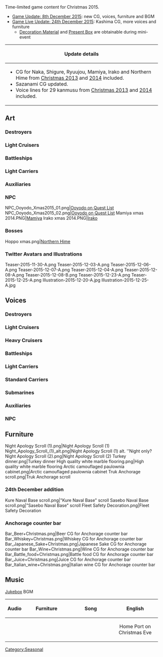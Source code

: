 Time-limited game content for Christmas 2015.
*[[Thread:376288|Game Update: 8th December 2015]]: new CG, voices, furniture and BGM
*[[Thread:380410|Game Live Update: 24th December 2015]]: Kashima CG, more voices and furniture
**[[Decoration Material]] and [[Present Box]] are obtainable during mini-event
{| class="mw-collapsible mw-collapsed wikitable typography-xl-optout" style="width:100%"
|-
!Update details
|-
|
* CG for Naka, Shigure, Ryuujou, Mamiya, Irako and Northern Hime from [[Seasonal/Christmas_2013|Christmas 2013]] and [[Seasonal/Christmas_2014|2014]] included.
* Sazanami CG updated.
* Voice lines for 29 kanmusu from [[Seasonal/Christmas_2013|Christmas 2013]] and [[Seasonal/Christmas_2014|2014]] included.
|}
==Art==
{{SeasonalTOC|art=x|Shigure|Sazanami|Tanikaze|Hatsukaze|Kawakaze|Naka|Ooyodo|Kashima|Littorio|Ryuujou|Ooyodo NPC|Mamiya|Irako|Northern Princess}}
===Destroyers===
{{SeasonalGallery|Shigure/Kai Ni Xmas|Sazanami/Xmas 2015|Tanikaze/Xmas|Hatsukaze/Xmas|Kawakaze/Xmas}}
===Light Cruisers===
{{SeasonalGallery|Naka/Xmas|Naka/Kai Ni Xmas|Ooyodo/Xmas|Ooyodo/Kai Xmas}}
===Battleships===
{{SeasonalGallery|Littorio/Xmas|Italia/Xmas}}
===Light Carriers===
{{SeasonalGallery|Ryuujou/Xmas|Ryuujou/Kai Ni Xmas}}
===Auxiliaries===
{{SeasonalGallery|Kashima/Xmas}}
===NPC===
<gallery spacing="small" bordercolor="transparent" captionalign="center" hideaddbutton="true">
NPC_Ooyodo_Xmas2015_01.png|[[NPC#Event CG|Ooyodo on Quest List]]
NPC_Ooyodo_Xmas2015_02.png|[[NPC#Event CG|Ooyodo on Quest List]]
Mamiya xmas 2014.PNG|[[NPC#Event CG|Mamiya]]
Irako xmas 2014.PNG|[[NPC#Event CG|Irako]]
</gallery>
===Bosses===
<gallery spacing="small" bordercolor="transparent" captionalign="center" hideaddbutton="true">
Hoppo xmas.png|[[Northern Princess|Northern Hime]]
</gallery>
===Twitter Avatars and Illustrations===
<gallery spacing="small" bordercolor="transparent" captionalign="center" hideaddbutton="true">
Teaser-2015-11-30-A.png
Teaser-2015-12-03-A.png
Teaser-2015-12-06-A.png
Teaser-2015-12-07-A.png
Teaser-2015-12-04-A.png
Teaser-2015-12-08-A.png
Teaser-2015-12-08-B.png
Teaser-2015-12-23-A.png
Teaser-2015-12-25-A.png
Illustration-2015-12-20-A.jpg
Illustration-2015-12-25-A.jpg
</gallery>

==Voices==
{{SeasonalTOC|Fubuki|Hatsuyuki|Miyuki|Murakumo|Isonami|Oboro|Akebono|Sazanami|Ushio|Hatsuharu|Nenohi|Asagumo|Hamakaze|Nowaki|Akizuki|Mutsuki|Kisaragi|Yayoi|Uzuki|Satsuki|Fumizuki|Nagatsuki|Kikuzuki|Mikazuki|Mochizuki|Shirayuki|Ayanami|Shikinami|Wakaba|Shiratsuyu|Shigure|Murasame|Yuudachi|Samidare|Suzukaze|Umikaze|Kawakaze|Asashio|Ooshio|Michishio|Kasumi|Yamagumo|Kagerou|Shiranui|Kuroshio|Hatsukaze|Maikaze|Urakaze|Tanikaze|Yukikaze|Tokitsukaze|Teruzuki|Takanami|Asashimo|Kazagumo|Arashi|Hagikaze|Libeccio|Kiso|Naka|Ooyodo|Yura|Kinu|Abukuma|Yuubari|Agano|Noshiro|Yahagi|Sakawa|Furutaka|Prinz Eugen|Myoukou|Nachi|Ashigara|Haguro|Takao|Atago|Maya|Choukai|Tone|Chikuma|Suzuya|Kumano|Nagato|Hyuuga|Bismarck|Kongou|Hiei|Haruna|Kirishima|Fusou|Yamashiro|Musashi|Littorio|Roma|Hiyou|Zuihou|Ryuujou|Chitose|Chiyoda|Shouhou|Souryuu|Hiryuu|Akagi|Kaga|Shoukaku|Zuikaku|Amagi|Katsuragi|Graf Zeppelin|I-19|I-8|U-511|Katori|Kashima|Akashi|Akitsushima|Mizuho|Hayasui|Mamiya|Irako|Destroyers=x|Light Cruisers=x|Battleships=x|Light Carriers=x|Auxiliaries=x|NPC=x}}
===Destroyers===
{{SeasonalQuotes|
{{SeasonalQuotesInclude|Christmas 2014|Destroyers}}
{{SeasonalQuotesNew}}
{{SeasonalQuote|Mutsuki
|ja = 如月ちゃん、クリスマスだよ！このケーキも甘くて美味しいにゃー！ほらほら～！
|en = Kisaragi-chan, it's Christmas! This cake is sweet and delicioush! Here, here~! 
}}
{{SeasonalQuote|Kisaragi
|ja = ウフフ～睦月ちゃん、クリスマスケーキ、美味しいわね。このターキーも食べて。
|en = Ufufu~ Mutsuki-chan, Christmas cake is delicious, isn't it? Have a taste of this turkey as well. 
}}
{{SeasonalQuote|Yayoi
|ja = クリスマス… あ… 弥生、怒ってなんかないよ。ケーキ、いただきます。
|en = Christmas... Ah, Yayoi isn't angry or anything. I will have some cake.
}}
{{SeasonalQuote|Uzuki
|ja = うーちゃん、クリスマス！もぐもぐ… う～む！美味しいぴょん！もぐもぐ…もぐもぐ～
|en = U-chan, it's Christmas! *nom* *nom* Hmm! It's tasty-pyon! *nom* *nom* ... *nom*
}}
{{SeasonalQuote|Satsuki
|ja = 司令官！街はクリスマスだってさ。華やかだね。僕らはどうする？なんてね！
|en = Commander! I heard they're celebrating Christmas in the city. How gallant. What should we do? Just kidding!
}}
{{SeasonalQuote|Fumizuki
|ja = メリークリスマス、司令官！帽子、可愛いでしょ？プレゼントちょうだい！
|en = Merry Christmas, Commander! The hat's cute right? Present, please!
}}
{{SeasonalQuote|Nagatsuki
|ja = クリスマスか。何をはしゃいでいる。これ、受け取ってくれ。じゃ、訓練してくるぞ。
|en = Christmas, huh? What are you so merry about? Here, accept this. Well then, it's time for training.
}}
{{SeasonalQuote|Kikuzuki
|ja = クリスマスか。好きな者たちでやればいい。な、なんと！司令官、これ…くれるのか？
|en = Christmas, huh? It's fine (for you) to celebrate with the people you like. W-What! Commander, are you... giving this to me?
}}
{{SeasonalQuote|Mikazuki
|ja = クリスマス、司令官も楽しんでいますか。これ、ささやかなものですが日頃の感謝をこめて三日月から…です。
|en = Christmas, is the Commander enjoying himself too? Here, this is a small gift, but it's filled with gratitude from Mikazuki for what you had been doing... for us.
}}
{{SeasonalQuote|Mochizuki
|ja = 司令官も飲んで食べて歌おうぜ？今日は楽しいクリスマスだよ！
|en = The Commander too should drink, eat and sing together, yeah? It's a Christmas of joy today!
}}
{{SeasonalQuote|Shirayuki
|ja = クリスマスというだけでこんなにはしゃいでいいものかしら。でも、いいのよね、きっと。だって、ほら。
|en = I wonder if it's fine to get this merry just because it's Christmas. Still, I guess it's alright, definitely. I mean, just look.
}}
{{SeasonalQuote|Ayanami
|ja = メリークリスマス、司令官！はい！綾波と敷波からのプレゼントです！ケーキもどうぞ！
|en = Merry Christmas, Commander! Here, it's a present from Ayanami and Shikinami! Have some cake as well!
}}
{{SeasonalQuote|Shikinami
|ja = クリスマスか。一応、綾波とさ…プレゼント、買ったのさ。もうもらった？あっ、そっ。
|en = Christmas, huh. We... sort of bought you a present, Ayanami and I. You already received it? Oh, I see.
}}
{{SeasonalQuote|Wakaba
|ja = クリスマスか。大丈夫！ターキーとケーキならすでに買ってある。大丈夫だ！
|en = Christmas, huh. It's fine! If it's turkey and cake we've already bought them. It's fine!
}}
{{SeasonalQuote|Shiratsuyu
|ja = メリークリスマス！何だか楽しいよね！クリスマス、一年で一番好き！
|en = Merry Christmas! It's somehow fun! Christmas, its the best of the year!
}}
{{SeasonalQuote|Shigure
|ja = 提督、メリークリスマス！今日は僕がプレゼントを渡すよ。はい。
|en = Admiral, Merry Christmas! Today I'll give you a present, here.
|ja2 = 提督、クリスマスシーズンだね。メリークリスマス。あ… 僕、少し早かったかな？
|en2 = Admiral, it's Christmas season right? Merry Christmas. Ah, was I a bit too early?
|line2 = Secretary 2
}}
{{SeasonalQuote|ShigureKai2
|ja = えっ、この格好かい？クリスマスはこうするものだって… 提督、もしかして嫌だった？ごめん…
|en = Eh? This outfit? You're supposed to dress like this during Christmas they said... Admiral, was it perhaps to your dislike? I'm sorry...
|line = Secretary 3
}}
{{SeasonalQuote|Murasame
|ja = はいはい！メリークリスマスです、提督！ケーキもターキーもほら、ばっちり！
|en = Yes, yes. Merry Christmas, Admiral. Here, the cake and turkey looks just right.
|ja2 = 提督、村雨のちょっといいクリスマスプレゼント、開けてみる？まだ、な・い・しょ！
|en2 = Admiral, you want to see a little bit what's inside in Murasame's present? Not yet, it's a secret.
|line2 = Secretary 2
}}
{{SeasonalQuote|Yuudachi
|ja = メリークリスマスっぽい！これはもう、素敵なパーティするしかないっぽい！
|en = Merry Christmas-poi! This calls for, like, throwing a great party!
|ja2 = はむ、んにゃ…ケーキも甘くて、おいしいっぽーい。んむぅ…でも、あんまり食べ過ぎると、排水量が増えちゃうっぽい。ぽ～い…。
|en2 = Mmm... the cake is so sweet and delicious poi! Umm...but if I eat too much, my displacement may exceed limitations poi. Po~i...
|line2 = Secretary 2
}}
{{SeasonalQuote|Samidare
|ja = 提督、メリークリスマス！五月雨、ケーキをお持ちしまううーわ！う、うぇぇ…うわああ！
|en = Admiral, Merry Christmas! Samidare has brought the cake-''*screams while losing balance and assumingly tripping*''
}}
{{SeasonalQuote|Suzukaze
|ja = うん？何だって？メリクリだ？かあー！何だ、その冬祭りは！アタイも混ぜろって！
|en = Hm? What? Merry Christmas? AHH! What! That winter festival! I'm getting in on it as well!
}}
{{SeasonalQuote|Umikaze
|ja = 提督、今日はお祭りなのですね。モミの木の飾りも綺麗です。海風、幸せです。
|en = Admiral, today it is a festival.The fir tree is also lovely decorated. Umikaze is happy.
}}
{{SeasonalQuote|Kawakaze
|ja = 提督！クリスマスじゃんか、クリスマス！ケーキどこよ、ケーキ！イエイー！
|en = Admiral, it's Christmas you know! Christmas! Cake, Where's the cake? Yay~
|note = Sorry Kawakaze, It appears your [[Samidare|sister]] dropped it...
}}
{{SeasonalQuote|Asashio
|ja = クリスマス…？司令官、これがクリスマスなのですね！朝潮、勉強になりました！
|en = Christmas...? Admiral, so this is Christmas! Asashio learned it a lot!
}}
{{SeasonalQuote|Ooshio
|ja = 司令官！クリスマスも大潮と一緒に全力で参りましょう！クリスマス、アゲアゲです！
|en = Admiral! Together with Ooshio lets be merry with full power on Christmas! Celebrate in high spirit!
}}
{{SeasonalQuote|Michishio
|ja = 「クリスマスケーキ持ってきた」って、私そんなに甘いものは…あっ、食べるけど…うん…
|en = "You have a Christmas cake." I'm not going to eat something so swe...Ah...I'll eat it...Yeah...
}}
{{SeasonalQuote|Kasumi
|ja = クリスマス？！何浮かれてるの、馬鹿みたい！えっ、ケーキ？！要らないわよ、そんなっ… うーん… あっ、おいしい！うぁ、えっと…
|en = Christmas!? What's with everyone getting all merry about? They are all so stupid! Huh? Cake!? I don't need it. That...Mm..Ah...It's delicious! Umm..
}}
{{SeasonalQuote|Yamagumo
|ja = クリスマスですね。司令さん、クリスマスプレゼント、何がいいですか？
|en = It's Christmas, isn't it? Commander, what would you like as a present?
|note = Literally ”What would be good as a present", implying it's for you.
}}
{{SeasonalQuote|Kagerou
|ja = クリスマスよ。楽しまないと！皆食べてる？お、不知火も意外と楽しそうね。
|en = It's Christmas, we need to enjoy ourselves! Is everyone eating? Oh, Shiranui looks surprisingly happy, doesn't she?
}}
{{SeasonalQuote|Shiranui
|ja = はむ。まあまあ… まあまあですね… クリスマス。悪くはないかと思います。
|en = Nom...Christmas is fine ... isn't it? I don't think its bad.
}}
{{SeasonalQuote|Kuroshio
|ja = んんん！クリスマスケーキ美味しいわ！司令はん、あぁぁぁん。
|en = Mmm! Christmas cake is delicous! Chief, say aaanh~
}}
{{SeasonalQuote|Hatsukaze
|ja = メリークリスマス… 何よ、その顔！クリスマスよ！楽しいわね。
|en = Merry Christmas... what's with that look on your face? It's Christmas! It should be fun, right?
}}
{{SeasonalQuote|Maikaze
|ja = 提督、クリスマスだよ、クリスマス。踊ろうよ！ね？ワン・ツー、ワン・ツー！あはは
|en = Admiral, it's Christmas, Christmas! Let's dance, shall we? One-two, one-two! Ahaha!
}}
{{SeasonalQuote|Urakaze
|ja = クリスマスじゃけーね。うちも色々作ってみたけいな。お味はどうじゃ？
|en = It's Christmas. I also made various food please see for yourself.How's the taste?
}}
{{SeasonalQuote|Tanikaze
|ja = おお、クリスマスかい！いいね、クリスマス！えー…えっ、ターキーってやつ、食べてみたいわね！
|en = Ooh, it's Christmas? That's nice isn't it, Christmas! Eh... this "turkey" thing.... I wanna try eating it!
}}
{{SeasonalQuote|Yukikaze
|ja = しれー！クリスマスです！ケーキもお料理も美味しいです！しれー、食べて食べて！
|en = Commander~! It's Christmas! The cake and food is delicious! Commander~! Eat, eat!
}}
{{SeasonalQuote|Tokitsukaze
|ja = しれー、クリスマス！このケーキ、うっまーい！しれーも食べる？ほら、あーーん！
|en = Commander ~ It's Christmas! This cake is so gooood ~! You want some too? Here, ah...
}}
{{SeasonalQuote|Teruzuki
|ja = これがクリスマス！提督、いいですね、クリスマス！秋月姉もどんどん食べなよ！ほら、これとか！
|en = So this is Christmas! Admiral, it's great isn't it, Christmas! Akizuki-nee too, eat up eat up! Look look, like this (dish) here!
}}
{{SeasonalQuote|Takanami
|ja = メリークリスマスかも…です、司令官！これ、高波からのプレゼントかも…です！
|en = Merry Christmas, commander... I think. Here, i bought you a present... i think.
}}
{{SeasonalQuote|Asashimo
|ja = くり…すます…？また面妖な祭りやってんな、この艦隊は。飯はうまいからいいか。
|en = Christ...mas? This fleet and their weird festivals once again... At least the food is good.
|ja2 = 大淀さん、行くのかい？じゃあアタイと霞、清霜も連れてってくれよ、当然だろ？
|en2 = You're heading out, Ooyodo-san? Then I'm taking Kasumi and Kiyoshimo along with us. Ain't that obvious.
|line2 = Secretary 2
|note2 = They were on the same Volunteer Squad during Operation Rei-go on the Battle of Mindoro.
}}
{{SeasonalQuote|Kazagumo
|ja = メリークリスマス、提督！楽しいね！今日は少しお酒飲んじゃおうかな？あ、駄目？
|en = Merry Christmas, Admiral! How delightful. Maybe today i'm down for a booze or two. Ah, I can't?
}}
{{SeasonalQuote|Arashi
|ja = メリークリスマス、司令！四駆の皆からプレゼントがあるんだぜ！いいか皆？せーのー！ワー！あ…怒ってる。
|en = Merry Christmas, commander. We, the Des4 have a present for you! Ready, girls? One, two... BOO! Ah... He's angry at us.
}}
{{SeasonalQuote|Hagikaze
|ja = 司令、メリークリスマス！私、健康ケーキを作ってみたんです。お砂糖とバター控え目で… あ！いいですか？どうぞ！あーん。
|en = Merry Christmas, commander. I made a low-fat cake by minimizing the use of butter and sugar. Oh, you would like to try? With pleasure. Say ahh~
}}
{{SeasonalQuote|Libeccio
|ja = Buon Natale！提督さん、パネトーネ一緒に食べよ！
|en = Merry Christmas! Hey admiral, let's eat some Panettone!
|note = Panettone is an Italian sweet bread originated in Milan. It is commonly eaten during Christmas.
}}
}}
===Light Cruisers===
{{SeasonalQuotes|
{{SeasonalQuotesInclude|Christmas 2013|Light Cruisers}}
{{SeasonalQuotesInclude|Christmas 2014|Light Cruisers}}
{{SeasonalQuotesNew}}
{{SeasonalQuote|Yura
|ja = 提督さん、メリークリスマス！由良と過ごすクリスマスもいいでしょ？ほら、あーん。
|en = Merry Christmas, Admiral. Spending time with me during Christmas is nice, isn't it? Now, say Ahh~.
|ja2 = 提督さん、こっちのお料理も美味しそう。はい、あ～ん、楽しいですね！ねっ！
|en2 = Admiral, this food tastes good too. Say ahh~. It is fun, isn't it?
|line2 = Secretary 2
}}
{{SeasonalQuote|Kinu
|ja = えー、ここで一句。「クリスマス、提督と一緒に、暮らします」なんちゃって！あははは！えへへ！え…へ…へ…　面白く…ない？ない？！
|en = Uh, here's a haiku. "Spending time alone, together with Admiral, in the night of Yule"* Just kidding! Ahahaha! Ehehehe! Eh, heh, heh... It wasn't funny? It wasn't!?
|note = Literal translation: "Christmas, spending time, with the Admiral." Tried to haiku it while keeping the meaning as close as possible. Yule is technically 2 sounds but eh.
}}
{{SeasonalQuote|Abukuma
|ja = メリークリスマス、です！今晩はパーティするって足柄さんたちからの招待状が… 提督、どうしましょう？あ、あの…私的には…
|en = Merry Christmas, yes! Ashigara and the others invited us to their party tonight. What should we do, admiral? Umm... If it's me...
}}
{{SeasonalQuote|Yuubari
|ja = メリークリスマス、提督！提督、これ、私からのプレゼント！え？！提督も？
|en = Merry Christmas, Admiral! Admiral, here, it's a present from me. Huh? You have one for me as well?
}}
{{SeasonalQuote|Agano
|ja = 提督さん！キラリンメリークリスマス！阿賀野へのプレゼントは？え？！後で？！本当？待ってるからね。
|en = Admiral! Kirariiiin! Merry Christmas! Where's Agano's present? Huh? Later? ''Really?'' I'll be waiting!
|ja2 = きらり～ん！提督さぁーん、今日は特別な日じゃない？阿賀野、幸せ！うふふっ
|en2 = Kirariin! Admira~al! Today is a special day. Agano is very happy ! Hihihi~
|line2 = Secretary 2
}}
{{SeasonalQuote|Noshiro
|ja = クリスマス…ですか。能代、慣れない行事ではありますが…少し、楽しいですね。あっ！提督、この鶏肉料理、美味しいです！
|en = Christmas, huh... It's not something i familiar with, but i look forward to it. Ah, admiral! This poultry dish tastes delicious!
|ja2 = 阿賀野姉ぇ、炬燵でゴロゴロしてたらダメだから！太っちゃうからっ！ほらっ、立って立って！演習でも行って来たら？
|en2 = Agano-nee don't just loiter underneath the kotatsu! You'll get fat! Stand up, stand up! How about going to practice and coming back?
|line2 = Secretary 2
}}
{{SeasonalQuote|Yahagi
|ja = クリスマス… 悪くはないわね、こういうの。提督、私は好きよ。少し…酔いそう。
|en = Christmas... It doesn't sound that bad. I liked it, Admiral. I think i'm a bit tipsy...
|note = How she says it, it sounds like she's telling the admiral she likes him.
|ja2 = 少し寒くなってきたわね…。鍛錬には丁度いいわね。十戦隊集合、演習に出ます！
|en2 = It became a little cold. It's perfect for exercise. Tenth squadron setting off for exercising!
|line2 = Secretary 2
}}
{{SeasonalQuote|Sakawa
|ja = 司令、メリークリスマスぴゅうー！ツリーが綺麗で、酒匂、この雰囲気好き！あの泡の飲み物は… あ、これはまだ駄目？
|en = Commander, Merry Christmas-pyuu! The tree there looks beautiful it makes me appreciate this atmosphere. What is that foamy looking drink? Ah... I can't drink it yet?
|note = Apparently Sakawa is underage.
|ja2 = 酒匂ぜんぜん寒くない。舞鶴はもうちょっと寒かったかな。…ぴゃ！
|en2 = Sakawa is not cold at all. Maizuru is little bit colder than that. Pyaa!
|line2 = Secretary 2
}}
}}

===Heavy Cruisers===
{{SeasonalQuotes|
{{SeasonalQuotesInclude|Christmas 2014|Heavy Cruisers}}
{{SeasonalQuotesNew}}
{{SeasonalQuote|Myoukou
|ja = 提督！メリークリスマス！私、ケーキを焼いてみました。よかったら召し上がって！
|en = Merry Christmas, Admiral. I just baked a cake. Have some if you please.
}}
{{SeasonalQuote|Nachi
|ja = クリスマスか… 悪くはないな。今夜は朝まで飲むぞ！ああ、そうだ。悪くない！
|en = Christmas, eh... sounds decent. Tonight we'll be drinking till sunrise! That's right, doesn't sound that bad, isn't it?
}}
{{SeasonalQuote|Ashigara
|ja = メリークリスマス！もちろん今夜のメインディッシュはカツよ！聖夜に勝つ！これよ！
|en = Merry Christmas! Tonight's main dish is Katsu, obviously. Victory in the holy night. That's right!
}}
{{SeasonalQuote|Haguro
|ja = 司令官さん… メリークリスマス！あ、あの… プレゼント、もしよかったら… あの…
|en = Sir commander... Merry Christmas. Uh... Uhm... A present... If you like it... Uhm...
}}
{{SeasonalQuote|Takao
|ja = メリークリスマス！提督、今日だけは司令官のお仕事を忘れて、パーティを楽しみましょ？うぇ？あー… 愛宕！邪魔しないで！
|en = Merry Christmas ! Admiral, only for today forget about you commander's work and let's enjoy a party together. Oh!? Ah, Atago! Please, do not bother us.
}}
{{SeasonalQuote|Atago
|ja = 提督！ぱんぱかぱーん！からの～メリークリスマス！はい、愛宕からのプレゼント！あ！今、開けてね~。ほら、よく似合う！よかった！
|en = Merry Christmas from the Pan paka pa-n~! Here's a present from me! Ah, I'll open it. There. You looked great. Good for you!
}}
{{SeasonalQuote|Maya
|ja = クーリスマスねー、ま、いっか！ このシャンパンノって酒もま、ありだしな。な、提督！
|en = Christmas... is not that bad. This "champagne" alcohol tastes pretty good, isn't it admiral?
}}
{{SeasonalQuote|Choukai
|ja = メリークリスマス！西洋のお祭りですけれど、素敵ですよね。はい、ケーキです。
|en = Merry Christmas! Though it is a Western festival, it's quite a wonderful one, isn't it? Here, have some cake.
}}
{{SeasonalQuote|Tone
|ja = 筑摩、西洋のお祭りじゃな。料理もケーキも見事なものじゃ。吾輩も楽しいぞ！
|en = Chikuma, this is a Western festival. The cake and cuisines are totally amazing. I'm having fun too!
}}
{{SeasonalQuote|Chikuma
|ja = 提督、メリークリスマス。提督も楽しまれていますか。今夜は「聖なる夜」ですよ。うふふ。
|en = Admiral, Merry Christmas. Are you enjoying yourself as well? Tonight is a "holy night". Ufufu.
}}
{{SeasonalQuote|Suzuya
|ja = メリクリ、メリクリ～提督、メリクリだよ！はい、鈴谷にプレゼント、ちょうだい～！ふーん？
|en = X-mas, X-mas~ Admiral, it's X-mas! Yeah, so give Suzuya her present~! Hmm?
}}
{{SeasonalQuote|Kumano
|ja = （食べる音）何ですの、この七面鳥のグリルとやらは… なかなか
|en = *chew, chew* What is this, I have to say this grilled turkey is actually... *chew* quite good.
}}
}}
===Battleships===
{{SeasonalQuotes|
{{SeasonalQuotesInclude|Christmas 2013|Battleships}}
{{SeasonalQuotesInclude|Christmas 2014|Battleships}}
{{SeasonalQuotesNew}}
{{SeasonalQuote|Kongou
|ja = Hey、テートク！Merrrrryyyy... CHRISTMASダヨ！さあ、私へのPresentsを速く出すのデース！さあ… さあ！あ、逃げたデース。待てーい！
|en = Hey, admiral! Merrrrryyyy... CHRISTMAS TO YOU!! Now, hurry up and give me a present! Come on... come on... Ah, he ran away! Come back here!
}}
{{SeasonalQuote|Hiei
|ja = はい！司令！艦隊、クリスマスを迎える用意、完了です！クリスマスケーキも今年もこの比叡が気合、入れて、作りました！楽しみにしててくださいね。
|en = Yes, Commander! The fleet is prepared to enter Christmas! For this year, I made the Christmas cake again, with all my spirits, held high! Please look forward to it.
|note = ''Impending Doom''
}}
{{SeasonalQuote|Haruna
|ja = メリークリスマス、提督！榛名、提督とまたクリスマスをご一緒できて幸せです。提督、シャンパンをお開けしますね。はい、どうぞ。榛名も…いただきます！
|en = Merry Christmas, Admiral! Haruna is happy, getting to celebrate Christmas with the Admiral again. Admiral, I'll open up the champagne, okay? There, here you go. Haruna... will have some as well!
}}
{{SeasonalQuote|Kirishima
|ja = さあ、クリスマスパーティの季節よ。パーティの司会ではマイクが大事。もちろん、マイクチェックもしっかりお願いね。うん、そう、大切です。よろしく頼みますね。
|en = Right, it's time for Christmas party. The most important thing to bring at the stage is a microphone. Of course, please do a check on the mic as well. Yes, it's important indeed. I'm counting on you.
}}
{{SeasonalQuote|Fusou
|ja = 山城、このお料理美味しいわ。あなたも食べてみて。ね？普通の鶏肉とは違うのね。
|en = Yamashiro, this dish is delicious. You should have some too. Right? It's very different from normal chicken.
}}
{{SeasonalQuote|Yamashiro
|ja = 姉さま、このターキー美味しいですね。うん？空母が一隻なんか…関係ないですね。
|en = Nee-sama, this turkey tastes incredible. Hm? That aircraft carrier is... It doesn't matter, does it?
|note = Poor [[Zuikaku]].
}}
{{SeasonalQuote|Musashi
|ja = はむ！うむ！うまい！うまいぞ、クリスマス！悪くないな！提督ももっと食え！
|en = *nom* *nom* It's good... taste's good! Christmas ain't so bad after all! You oughta eat more, Admiral!
}}
{{SeasonalQuote|Littorio
|ja = Buone Feste！提督、メリークリスマス！
|en = Merry Christmas and a Happy Holiday, Admiral.
|note = "Buone Feste" means "Happy Holidays" in Italian. "Merry Christmas" in Italian is "Buon Natale".
}}
{{SeasonalQuote|Italia
|ja = Buone Feste！提督、メリークリスマス！はい。私からのプレゼントです。ちゅっ
|en = Merry Christmas and a Happy Holiday, Admiral. Here's a present from me. *smooch*
}}
{{SeasonalQuote|Roma
|ja = Buone Feste。提督、メリークリスマス。だけど… 姉さん、少しやりすぎ… もー。
|en = Merry Christmas, and... a Happy Holiday, Admiral. Still... you're overdoing it a bit, sis. Geez...
}}
}}
===Light Carriers===
{{SeasonalQuotes|
{{SeasonalQuotesInclude|Christmas 2014|Light Carriers}}
{{SeasonalQuotesNew}}
{{SeasonalQuote|Ryuujou
|ja = 司令官、メリクリや。クリスマス衣装、可愛いやろう。あー、そうやろう、そうやろう？アメちゃん、あげるで。
|en = Murr' Christmas, Commander! It's muh Christmas getup, adorable, ain't it? Oh you got the same idea? Here's a candy for yer thought~
}}
{{SeasonalQuote|Chitose
|ja = 提督、クリスマス、楽しいですね！こら、千代田。食べすぎは駄目よ。うふふ。
|en = Admiral, Christmas is fun! Hey, Chiyoda. You cannot eat so much. Ufufu.
}}
{{SeasonalQuote|Chiyoda
|ja = クリスマスか！おお、この鳥料理、お姉、好きそう！提督！千歳お姉見なかった？
|en = Christmas,huh. Oh~ Sis, I love this fowl-dish! Admiral, did you see Chitose-onee?
}}
{{SeasonalQuote|Shouhou
|ja = メリークリスマスです、提督。あの、私、提督にプレゼントがあるんです。よかったら、どうか受け取ってください。
|en = Merry Christmas, Admiral. Em... I have a gift for Admiral. If it's okay, please receive it.
}}
}}
===Standard Carriers===
{{SeasonalQuotes|
{{SeasonalQuotesInclude|Christmas 2014|Standard Carriers}}
{{SeasonalQuotesNew}}
{{SeasonalQuote|Akagi
|ja = これは……！おいしっ！これも、クリスマス……！いいですね。あっ、加賀さんも、食べてます？
|en = This is... Delicious. These are Christmas indeed. Ah, would you like some, Kaga-san?
}}
{{SeasonalQuote|Kaga
|ja = メリークリスマスか…いいけれど。提督、赤城さん見かけませんでした？…そう。
|en = Merry Christmas...? Fair enough. Admiral, have you seen Akagi? I see...
}}
{{SeasonalQuote|Shoukaku
|ja = 瑞鶴？どうしたの、何をそんなにイライラしているの？せっかくのクリスマス、これを食べて落ち着いて、ね？…え？ええ～っ！？
|en = What's the matter, Zuikaku? What's with the annoyed face? It's Christmas time, have some of this and relax, okay? Eh, Ehhh~!?
}}
{{SeasonalQuote|Zuikaku
|ja = ん～、クリスマスか～…はっ！翔鶴姉ぇ！その料理は、食べない！私、ぜ～ったい食べないから。いらないってば～！
|en = Hmm~ It's Christmas~... Ah! Shoukaku-nee! I won't eat that dish! I absolutely will not touch it. I said I don't need it~!
|note = She is referring to the Christmas turkey.
}}
{{SeasonalQuote|Amagi
|ja = メリークリスマスです、提督。函館や呉の夜景も今日は綺麗ですよ、きっと。
|en = Merry Christmas, Admiral. Nighttime scenery at Hakodate and Kure should've be pretty in this season.
}}
{{SeasonalQuote|Katsuragi
|ja = クリスマス、か…悪くないわね、この雰囲気。これが、シャンパン？そ、そう…
|en = Christmas, huh... This atmosphere, it's not bad. This is champagne? I- I see...
}}
{{SeasonalQuote|Graf Zeppelin
|ja = Admiral、この艦隊もクリスマスは祝うのだな。このシュトーレンも悪くないぞ。この国の潜水艦が作ったのか？うん、やるな。
|en = Admiral, so this fleet also celebrates Christmas. And this [[Wikipedia:Stollen|Stollen]] isn't half bad at all. It was baked by this country's submarine? Hmm... Not bad.
|note = She says about [[I-8]].
}}
}}
===Submarines===
{{SeasonalQuotes|
{{SeasonalQuotesNew}}
{{SeasonalQuote|I-19
|ja = 提督？このケーキ美味しいの！もっともっとほしいの！イク、クリスマスはとってもご機嫌なの！
|en = Admiral? This cake is delicious! Iku wants more! Christmas puts Iku in a good mood!
}}
{{SeasonalQuote|I-8
|ja = 提督！クリスマスです。シュトーレン焼かないといけません。なので、ハッチャン、この期間の出撃は… え？駄目？
|en = Admiral! It's Christmas~ You can't celebrate Christmas without baking [[Wikipedia:Stollen|Stollen]]. So, right now, Hacchan need to sortie- eh? No good?
|ja2 = でも、クリスマスはやっぱりシュト… え？提督が焼いてくれる？本当に？Danke！ハッチャン、楽しみ！
|en2 = Nevertheless, during Christmas there's still Sto- eh? Admiral baked this for me? Really? Danke! Hacchan is excited!
|line2 = Secretary 2
}}
{{SeasonalQuote|U-511
|ja = ユーも今日は楽しい。Bismarck姉さんも楽しそう。でも、食べ過ぎかも。
|en = Today Yuu is happy too. Big sister Bismarck look like she's having fun too. But...maybe Yuu ate a bit too much.
}}
{{SeasonalQuote|Ro-500
|ja = Frohe Weihnachten！提督、この七面鳥、美味しいって。
|en = Merry Christmas! Admiral, this turkey is delicious.
}}
}}
===Auxiliaries===
{{SeasonalQuotes|
{{SeasonalQuotesNew}}
{{SeasonalQuote|Katori
|ja = クリスマスですね、提督。少しロマンチック… イルミネーションを付けたくなります。
|en = It's Christmas, Admiral. It's a little bit romantic... it makes me want to put up some illumination.
}}
{{SeasonalQuote|Kashima
|ja = 提督さん、メリークリスマス！この季節は何だか、少し幸せな気持ちになりますね。今日だけは、少し飲んじゃおうかな！えへへ。
|en = Admiral, Merry Christmas! Somehow, this season makes me feel a little happy. I wonder if I should try drinking for a bit today! Heheh~
|ja2 = 提督さん、今日は特別な一日ですね。提督さんとご一緒できて、私嬉しいです！うふふっ
|en2 = Admiral, today is a special day. Being together with you, make me really happy. Heheh~
|line2 = Secretary 2
}}
{{SeasonalQuote|Akashi
|ja = メリークリスマス、提督！クレーンにイルミネーション飾っちゃいましょうか？
|en = Merry Christmas, Admiral! Should I put up lights on the cranes?
}}
{{SeasonalQuote|Akitsushima
|ja = やった！クリスマスだ！秋津島も料理いっぱい作るかも！え？瑞鶴？何、どうしたの？
|en = All right! It's Christmas! I'll go make a lot of dishes, I think! Huh? Zuikaku? What's wrong?
}}
{{SeasonalQuote|Mizuho
|ja = クリスマス、楽しいですね。瑞穂もライスコロッケ、作ってみました。お味、どうでしょう？
|en = Christmas is fun, isn't it. I've made rice croquettes as well. Does it suit your taste?
}}
{{SeasonalQuote|Hayasui
|ja = 提督さん！メリークリスマス！速吸もケーキ作ったんですよ！はい、お口開けて。あーん
|en = Admiral, Merry Christmas! Hayasui made a cake as well, you know? Here, open your mouth. Aaanh~
}}
}}
===NPC===
{{SeasonalQuotes|
{{SeasonalQuotesInclude|Christmas 2014|NPC}}
}}

==Furniture==
<gallery spacing="small" bordercolor="transparent" captionalign="center" hideaddbutton="true">
Night Apology Scroll (1).png|Night Apology Scroll (1)
Night_Apology_Scroll_(1)_alt.png|Night Apology Scroll (1) alt. ''Night only?
Night Apology Scroll (2).png|Night Apology Scroll (2)
Turkey dinner.png|Turkey dinner
High quality white marble flooring.png|High quality white marble flooring
Arctic camouflaged paulownia cabinet.png|Arctic camouflaged paulownia cabinet
Truk Anchorage scroll.png|Truk Anchorage scroll
</gallery>
===24th December addition===
<gallery spacing="small" bordercolor="transparent" captionalign="center" hideaddbutton="true">
Kure Naval Base scroll.png|"Kure Naval Base" scroll
Sasebo Naval Base scroll.png|"Sasebo Naval Base" scroll
Fleet Safety Decoration.png|Fleet Safety Decoration
</gallery>
===Anchorage counter bar===
<gallery spacing="small" bordercolor="transparent" captionalign="center" hideaddbutton="true">
Bar_Beer+Christmas.png|Beer CG for Anchorage counter bar
Bar_Whiskey+Christmas.png|Whiskey CG for Anchorage counter bar
Bar_Japanese_Sake+Christmas.png|Japanese Sake CG for Anchorage counter bar
Bar_Wine+Christmas.png|Wine CG for Anchorage counter bar
Bar_Battle_food+Christmas.png|Battle food CG for Anchorage counter bar
Bar_Juice+Christmas.png|Juice CG for Anchorage counter bar
Bar_Italian_wine+Christmas.png|Italian wine CG for Anchorage counter bar
</gallery>

==Music==
[[Jukebox]] BGM

{| class="wikitable typography-xl-optout" style="width:100%;"
!Audio
!style="width:33%;"|Furniture
!style="width:33%;"|Song
!style="width:33%;"|English
|-
|align="center"|{{Audio|file=119t.ogg}}
|align="center"|{{SpanJa|「七面鳥のディナー」}}
|align="center"|{{SpanJa|「聖夜の母港」}}
|align="center"|Home Port on Christmas Eve
|}
[[Category:Seasonal]]